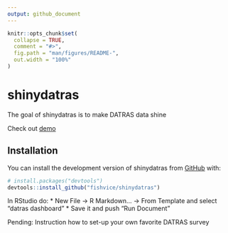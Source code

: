 ```yaml
---
output: github_document
---
```


<!-- README.md is generated from README.Rmd. Please edit that file -->

```r
knitr::opts_chunk$set(
  collapse = TRUE,
  comment = "#>",
  fig.path = "man/figures/README-",
  out.width = "100%"
)
```

# shinydatras

<!-- badges: start -->
<!-- badges: end -->

The goal of shinydatras is to make DATRAS data shine

Check out [demo](https://shiny.hafogvatn.is/datras)

## Installation

You can install the development version of shinydatras from [GitHub](https://github.com/) with:

``` r
# install.packages("devtools")
devtools::install_github("fishvice/shinydatras")
```

In RStudio do: 
* New File -> R Markdown... -> From Template  and select "datras dashboard"
* Save it and push "Run Document"

Pending: Instruction how to set-up your own favorite DATRAS survey

